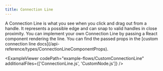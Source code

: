 ```yaml
---
title: Connection Line
---
```



<ExampleLayout>
A Connection Line is what you see when you click and drag out from a handle. It represents a possible edge and can snap to valid handles in close proximity.
You can implement your own Connection Line by passing a React component rendering the line. You can find the passed props in the [custom connection line docs](/api-reference/types/ConnectionLineComponentProps).

<ExampleViewer
  codePath="example-flows/CustomConnectionLine"
  additionalFiles={['ConnectionLine.js', 'CustomNode.js']}
/>
</ExampleLayout>
